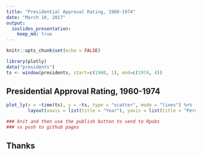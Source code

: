 ```yaml
---
title: "Presidential Approval Rating, 1960-1974"
date: "March 10, 2017"
output: 
  ioslides_presentation:
    keep_md: true
---
```


```r
knitr::opts_chunk$set(echo = FALSE)

library(plotly)
data("presidents")
ts <- window(presidents, start=c(1960, 1), end=c(1974, 4))
```

## Presidential Approval Rating, 1960-1974

```r
plot_ly(x = ~time(ts), y = ~ts, type = "scatter", mode = "lines") %>%
        layout(xaxis = list(title = "Year"), yaxis = list(title = "Percent Approval"))

### knit and then use the publish button to send to Rpubs
### vs push to github pages
```

## Thanks